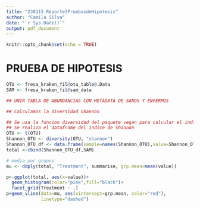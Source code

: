 ```yaml
---
title: "230313_Reporte3PruebasdeHipotesis"
author: "Camila Silva"
date: "`r Sys.Date()`"
output: pdf_document
---
```


```r
knitr::opts_chunk$set(echo = TRUE)
```

# PRUEBA DE HIPOTESIS

```r

OTU <- fresa_kraken_fil@otu_table@.Data
SAM <- fresa_kraken_fil@sam_data

## UNIR TABLA DE ABUNDANCIAS CON METADATA DE SANOS Y ENFERMOS

## Calculamos la diversidad Shannon 

## Se usa la funcion diversidad del paquete vegan para calcular el indice Shannon
## Se realiza el dataframe del indice de Shannon
OTU <- t(OTU)
Shannon_OTU <- diversity(OTU, "shannon")
Shannon_OTU_df <- data.frame(sample=names(Shannon_OTU),value=Shannon_OTU,measure=rep("Shannon", length(Shannon_OTU)))
total <-cbind(Shannon_OTU_df,SAM)

# media por grupos
mu <- ddply(total, "Treatment", summarise, grp.mean=mean(value))

p<-ggplot(total, aes(x=value))+
  geom_histogram(color="pink",fill="black")+
  facet_grid(Treatment ~ .)
p+geom_vline(data=mu, aes(xintercept=grp.mean, color="red"),
             linetype="dashed")
```




















